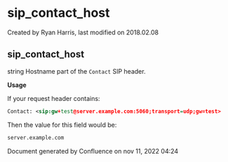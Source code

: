 
# sip_contact_host 

 Created by  Ryan Harris, last modified on 2018.02.08

## sip_contact_host

string Hostname part of the `Contact` SIP header.

**Usage**

If your request header contains:

```xml
Contact: <sip:gw+test@server.example.com:5060;transport=udp;gw=test>
```

Then the value for this field would be:

```xml
server.example.com
```

Document generated by Confluence on nov 11, 2022 04:24
